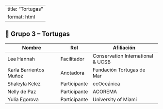 ::: top-banner
:::

---
title: "Tortugas"
format: html
---

## 🐢 Grupo 3 – Tortugas

| Nombre                      | Rol         | Afiliación                        |
|----------------------------|-------------|-----------------------------------|
| Lee Hannah                 | Facilitador | Conservation International & UCSB|
| Karla Barrientos Muñoz     | Anotadora   | Fundación Tortugas de Mar         |
| Shaleyla Kelez             | Participante| ecOceánica                        |
| Nelly de Paz               | Participante| ACOREMA                           |
| Yulia Egorova              | Participante| University of Miami               |
